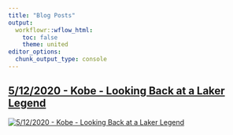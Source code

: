---
title: "Blog Posts"
output:
  workflowr::wflow_html:
    toc: false
    theme: united
editor_options:
  chunk_output_type: console
---


<div class = "row">

## [5/12/2020 - Kobe - Looking Back at a Laker Legend](20200512-Kobe---Looking-Back-at-a-Laker-Legend.html)

</div>

<div class = "row">
<div class = "col-md-6">

[![5/12/2020 - Kobe - Looking Back at a Laker Legend](assets/20200512/Kobe Bryant Picture.jpg)](20200512-Kobe---Looking-Back-at-a-Laker-Legend.html)

</div>
</div>

